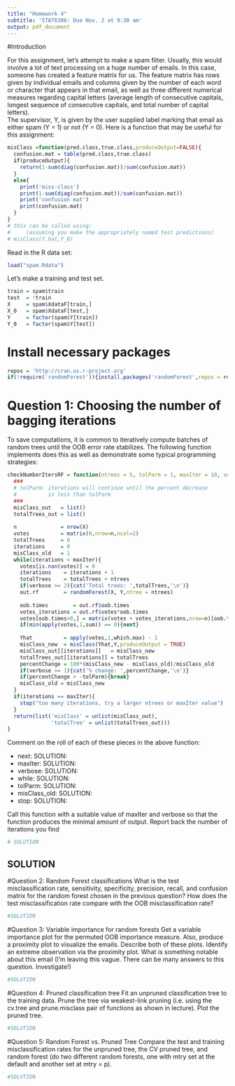 ```yaml
---
title: "Homework 4"
subtitle: 'STAT6306: Due Nov. 2 at 9:30 am'
output: pdf_document
---
```


#Introduction


For this assignment, let's attempt to make a spam filter.
Usually, this would involve a lot of text processing on a huge number of emails.  In this case, someone has created a 
feature matrix for us.  The feature matrix has rows given by individual emails and columns given by the number of each word or character that appears 
in that email, as well as three different numerical measures regarding capital letters (average
length of consecutive capitals, longest sequence of consecutive capitals, and total number of capital letters).   
The supervisor, Y, is given by the user supplied label marking that email as either spam (Y = 1) or not (Y = 0).
Here is a function that may be useful for this assignment:

```r
misClass =function(pred.class,true.class,produceOutput=FALSE){
  confusion.mat = table(pred.class,true.class)
  if(produceOutput){
    return(1-sum(diag(confusion.mat))/sum(confusion.mat))	
  }
  else{
    print('miss-class')
    print(1-sum(diag(confusion.mat))/sum(confusion.mat))
    print('confusion mat')
    print(confusion.mat)
  }
}
# this can be called using: 
#     (assuming you make the appropriately named test predictions)
# misClass(Y.hat,Y_0)
```


Read in the R data set:

```r
load("spam.Rdata")
```
 

Let's make a training and test set. 
```r
train = spam$train
test  = !train
X     = spam$XdataF[train,]
X_0   = spam$XdataF[test,]
Y     = factor(spam$Y[train])
Y_0   = factor(spam$Y[test])
```

# Install necessary packages
```r
repos = 'http://cran.us.r-project.org'
if(!require('randomForest')){install.packages('randomForest',repos = repos);require('randomForest')}
```

# Question 1: Choosing the number of bagging iterations
To save computations, it is common to iteratively compute 
batches of random trees until the OOB error rate stabilizes.  The following function implements does this as well as demonstrate some typical programming strategies:
```r
checkNumberItersRF = function(ntrees = 5, tolParm = 1, maxIter = 10, verbose = 0){
  ###
  # tolParm: iterations will continue until the percent decrease
  #          is less than tolParm
  ###
  misClass_out   = list()
  totalTrees_out = list()
  
  n              = nrow(X)
  votes          = matrix(0,nrow=n,ncol=2)
  totalTrees     = 0
  iterations     = 0
  misClass_old   = 1
  while(iterations < maxIter){
    votes[is.nan(votes)] = 0
    iterations    = iterations + 1
    totalTrees    = totalTrees + ntrees
    if(verbose >= 2){cat('Total trees: ',totalTrees,'\n')}
    out.rf        = randomForest(X, Y,ntree = ntrees)
    
    oob.times        = out.rf$oob.times
    votes_iterations = out.rf$votes*oob.times
    votes[oob.times>0,] = matrix(votes + votes_iterations,nrow=n)[oob.times>0,]
    if(min(apply(votes,1,sum)) == 0){next}
    
    Yhat          = apply(votes,1,which.max) - 1
    misClass_new  = misClass(Yhat,Y,produceOutput = TRUE)
    misClass_out[[iterations]]   = misClass_new
    totalTrees_out[[iterations]] = totalTrees
    percentChange = 100*(misClass_new - misClass_old)/misClass_old
    if(verbose >= 1){cat('% change: ',percentChange,'\n')}
    if(percentChange > -tolParm){break}
    misClass_old = misClass_new
  }
  if(iterations == maxIter){
    stop("too many iterations, try a larger ntrees or maxIter value")
  }
  return(list('misClass' = unlist(misClass_out),
              'totalTree' = unlist(totalTrees_out)))
}
```
Comment on the roll of each of these pieces in the above function:

* next: SOLUTION:
* maxIter: SOLUTION:
* verbose: SOLUTION:
* while:   SOLUTION:
* tolParm: SOLUTION:
* misClass_old: SOLUTION:
* stop: SOLUTION:

Call this function with a suitable value of maxIter and verbose so
that the function produces the minimal amount of output.  Report back the number of iterations you find

```r
# SOLUTION
```

## SOLUTION

#Question 2: Random Forest classifications
What is the test misclassification rate, sensitivity, specificity, precision, recall, and confusion matrix for the random forest chosen in the previous question? How does the test misclassification rate compare with the OOB misclassification rate? 


```r
#SOLUTION
```

#Question 3: Variable importance for random forests
Get a variable importance plot for the permuted OOB importance measure.  Also, produce a proximity plot to visualize
the emails.  Describe both of these plots.  Identify an extreme observation via the proximity plot.  What is something
notable about this email (I'm leaving this vague.  There can be many answers to this question.  Investigate!)

```r
#SOLUTION
```

#Question 4: Pruned classification tree
Fit an unpruned classification tree to the training data. 
Prune the tree via weakest-link pruning (i.e. using the cv.tree and prune.misclass pair of functions as shown 
in lecture). Plot the pruned tree.

```r
#SOLUTION
```


#Question 5: Random Forest vs. Pruned Tree
Compare the test and training misclassification rates for the unpruned tree, the CV pruned tree, and random forest (do two different
random forests, one with mtry set
at the default and another set at mtry = p).
```r
#SOLUTION
```
